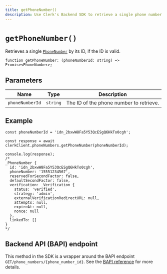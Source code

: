 ```yaml
---
title: getPhoneNumber()
description: Use Clerk's Backend SDK to retrieve a single phone number by its ID.
---
```


# `getPhoneNumber()`

Retrieves a single [`PhoneNumber`](/docs/references/javascript/phone-number/phone-number) by its ID, if the ID is valid.

```tsx
function getPhoneNumber: (phoneNumberId: string) => Promise<PhoneNumber>;
```

## Parameters

| Name | Type | Description |
| --- | --- | --- |
| `phoneNumberId` | `string` | The ID of the phone number to retrieve. |

## Example

```tsx
const phoneNumberId = 'idn_2bxwW8Fa5Y53QcESgQ6HkTo0cgh';

const response = await clerkClient.phoneNumbers.getPhoneNumber(phoneNumberId);

console.log(response);
/*
_PhoneNumber {
  id: 'idn_2bxwW8Fa5Y53QcESgQ6HkTo0cgh',
  phoneNumber: '15551234567',
  reservedForSecondFactor: false,
  defaultSecondFactor: false,
  verification: _Verification {
    status: 'verified',
    strategy: 'admin',
    externalVerificationRedirectURL: null,
    attempts: null,
    expireAt: null,
    nonce: null
  },
  linkedTo: []
}
*/
```

## Backend API (BAPI) endpoint

This method in the SDK is a wrapper around the BAPI endpoint `GET/phone_numbers/{phone_number_id}`. See the [BAPI reference](https://clerk.com/docs/reference/backend-api/tag/Phone-Numbers#operation/GetPhoneNumber) for more details.
